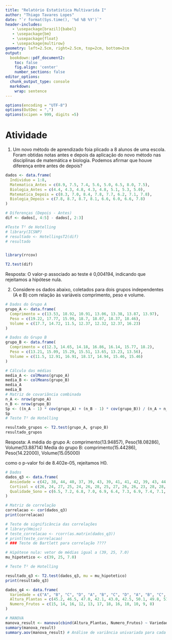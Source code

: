 ```yaml
---
title: "Relatório Estatística Multivarida I"
author: "Thiago Tavares Lopes"
date: "`r format(Sys.time(), '%d %B %Y')`"
header-includes:
   - \usepackage[brazil]{babel}
   - \usepackage{bm}
   - \usepackage{float}
   - \usepackage{multirow}
geometry: left=2.5cm, right=2.5cm, top=2cm, bottom=2cm
output:
  bookdown::pdf_document2:
    toc: false
    fig.align: 'center'
    number_sections: false
editor_options:
  chunk_output_type: console
  markdown: 
    wrap: sentence
---
```

```r
options(encoding = "UTF-8")
options(OutDec = ",")
options(scipen = 999, digits =5)
```



# Atividade 

1) Um novo método de aprendizado foia plicado a 8 alunos de uma escola. Foram obtidas notas antes e depois da aplicação do novo método nas disciplinas de matemática e biologia. Podemos afirmar que houve diferença entre antes de depois? 

```r

dados <- data.frame(
  Individuo = 1:8,
  Matematica_Antes = c(8.9, 7.5, 7.4, 5.6, 5.0, 6.5, 8.0, 7.5),
  Biologia_Antes = c(4.4, 4.3, 4.8, 4.3, 4.8, 5.1, 5.3, 5.0),
  Matematica_Depois = c(8.3, 7.0, 8.4, 7.8, 7.7, 6.2, 7.1, 7.8),
  Biologia_Depois = c(7.8, 8.7, 8.7, 8.1, 6.6, 6.0, 6.6, 7.8)
)

# Diferenças (Depois - Antes)
dif <- dados[, 4:5] - dados[, 2:3]  

#Teste T² de Hotelling
# library(ICSNP)
# resultado <- HotellingsT2(dif)
# resultado


library(rrcov)

T2.test(dif)

```


Resposta: O valor-p associado ao teste é 0,004194, indicando que rejeitamos a hipótese nula.

2) Considere os dados abaixo, coletados para dois grupos independentes (A e B) com relação às variáveis comprimento, peso e volume.

```r
# Dados do Grupo A
grupo_A <- data.frame(
  Comprimento = c(13.53, 18.92, 10.91, 13.06, 13.38, 13.87, 13.97),
  Peso = c(19.22, 17.77, 15.99, 18.7, 18.07, 18.37, 18.46),
  Volume = c(17.7, 14.72, 11.5, 12.37, 12.32, 12.37, 16.23)
)

# Dados do Grupo B
grupo_B <- data.frame(
  Comprimento = c(12.3, 14.65, 14.18, 16.86, 16.14, 15.77, 18.2),
  Peso = c(13.21, 15.09, 15.29, 15.51, 13.65, 13.23, 13.56),
  Volume = c(11.5, 12.91, 16.91, 18.17, 14.94, 15.46, 15.46)
)

# Cálculo das médias
media_A <- colMeans(grupo_A)
media_B <- colMeans(grupo_B)
media_A
media_B
# Matriz de covariância combinada
n_A <- nrow(grupo_A)
n_B <- nrow(grupo_B)
Sp <- ((n_A - 1) * cov(grupo_A) + (n_B - 1) * cov(grupo_B)) / (n_A + n_B - 2)
Sp
# Teste T² de Hotelling

resultado_grupos <- T2.test(grupo_A, grupo_B)
resultado_grupos
```

Resposta: A média do grupo A: comprimento(13.94857), Peso(18.08286), Volume(13.88714) \par
Media do grupo B: comprimento(15.44286), Peso(14.22000), Volume(15.05000) \par

como o p-valor foi de 8.402e-05, rejeitamos H0.


```r
# Dados
dados_q3 <- data.frame(
  Ansiedade = c(42, 38, 44, 40, 37, 39, 43, 39, 41, 41, 42, 39, 43, 44, 37),
  Cortisol = c(26, 24, 27, 25, 24, 26, 28, 25, 27, 26, 26, 23, 28, 28, 24),
  Qualidade_Sono = c(6.5, 7.2, 6.8, 7.0, 6.9, 6.4, 7.3, 6.9, 7.4, 7.1, 6.7, 7.0, 6.8, 6.8, 7.6)
)

# Matriz de correlação
correlacao <- cor(dados_q3)
print(correlacao)

# Teste de significância das correlações
# library(Hmisc)
# teste_correlacao <- rcorr(as.matrix(dados_q3))
# print(teste_correlacao)
# ### Teste de Bartlett para correlação ????

# Hipótese nula: vetor de médias igual a (39, 25, 7.0)
mu_hipotetico <- c(39, 25, 7.0)

# Teste T² de Hotelling

resultado_q3 <- T2.test(dados_q3, mu = mu_hipotetico)
print(resultado_q3)

```



```r
dados_q4 <- data.frame(
  Variedade = c("A", "B", "C", "D", "A", "B", "C", "D", "A", "B", "C", "D"),
  Altura_Plantas = c(45.2, 46.5, 47.0, 42.1, 43.0, 42.5, 50.1, 49.8, 51.2, 40.5, 41.0, 40.8),
  Numero_Frutos = c(15, 14, 16, 12, 13, 17, 18, 16, 10, 10, 9, 8)
)

# MANOVA
manova_result <- manova(cbind(Altura_Plantas, Numero_Frutos) ~ Variedade, data = dados_q4)
summary(manova_result)
summary.aov(manova_result) # Análise de variância univariada para cada variável
```


